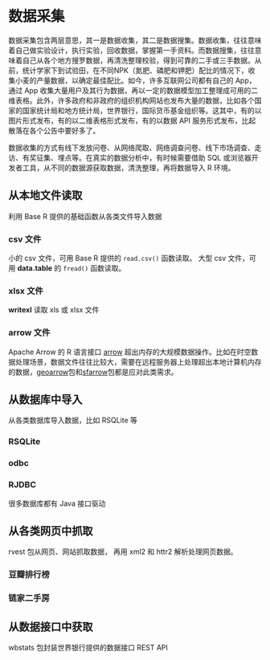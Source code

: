 # 数据采集 {#sec-data-collection}

数据采集包含两层意思，其一是数据收集，其二是数据搜集。数据收集，往往意味着自己做实验设计，执行实验，回收数据，掌握第一手资料。而数据搜集，往往意味着自己从各个地方搜罗数据，再清洗整理校验，得到可靠的二手或三手数据。从前，统计学家下到试验田，在不同NPK（氮肥、磷肥和钾肥）配比的情况下，收集小麦的产量数据，以确定最佳配比。如今，许多互联网公司都有自己的 App，通过 App 收集大量用户及其行为数据，再以一定的数据模型加工整理成可用的二维表格。此外，许多政府和非政府的组织机构网站也发布大量的数据，比如各个国家的国家统计局和地方统计局，世界银行，国际货币基金组织等。这其中，有的以图片形式发布，有的以二维表格形式发布，有的以数据 API 服务形式发布，比起散落在各个公告中要好多了。

数据收集的方式有线下发放问卷、从网络爬取、网络调查问卷、线下市场调查、走访、有奖征集、埋点等。在真实的数据分析中，有时候需要借助 SQL 或浏览器开发者工具，从不同的数据源获取数据，清洗整理，再将数据导入 R 环境。


## 从本地文件读取 {#sec-file}


利用 Base R 提供的基础函数从各类文件导入数据

### csv 文件 {#sec-csv}

小的 csv 文件，可用 Base R 提供的 `read.csv()` 函数读取。
大型 csv 文件，可用 **data.table** 的 `fread()` 函数读取。

### xlsx 文件 {#sec-xlsx}

**writexl** 读取 xls 或 xlsx 文件


### arrow 文件 {#sec-arrow}

Apache Arrow 的 R 语言接口 [arrow](https://github.com/apache/arrow/tree/master/r) 超出内存的大规模数据操作。比如在时空数据处理场景，数据文件往往比较大，需要在远程服务器上处理超出本地计算机内存的数据，[geoarrow](https://github.com/paleolimbot/geoarrow)包和[sfarrow](https://github.com/wcjochem/sfarrow/)包都是应对此类需求。




## 从数据库中导入 {#sec-database}

从各类数据库导入数据，比如 RSQLite 等

### RSQLite


### odbc


### RJDBC

很多数据库都有 Java 接口驱动


## 从各类网页中抓取 {#sec-web-scraping}

rvest 包从网页、网站抓取数据， 再用 xml2 和 httr2 解析处理网页数据。


### 豆瓣排行榜 {#sec-douban}


### 链家二手房 {#sec-lianjia}


## 从数据接口中获取 {#sec-rest-api}

wbstats 包封装世界银行提供的数据接口 REST API
